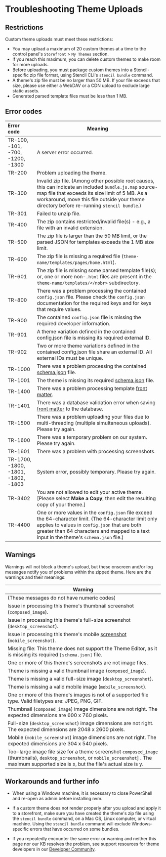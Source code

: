 # Troubleshooting Theme Uploads

 

## Restrictions

Custom theme uploads must meet these restrictions:

* You may upload a maximum of 20 custom themes at a time to the control panel's `Storefront` > `My Themes` section.
* If you reach this maximum, you can delete custom themes to make room for more uploads.
* Before uploading, you must package custom themes into a Stencil-specific zip file format, using Stencil CLI's `stencil bundle` command.
* A theme's zip file must be no larger than 50 MB. If your file exceeds that size, please use either a WebDAV or a CDN upload to exclude large static assets.
* Generated parsed template files must be less than 1 MB.

## Error codes

| Error code | Meaning |
|:- | - |
| TR-100, -101, -700, -1200, -1300 | A server error occurred. |
| TR-200 | Problem uploading the theme. |
| TR-300 | Invalid zip file. (Among other possible root causes, this can indicate an included `bundle.js.map` source-map file that exceeds its size limit of 5 MB. As a workaround, move this file outside your theme directory before re-running `stencil bundle`.) |
| TR-301 | Failed to unzip file. |
| TR-400 | The zip contains restricted/invalid file(s) - e.g., a file with an invalid extension. |
| TR-500 | The zip file is larger than the 50 MB limit, or the parsed JSON for templates exceeds the 1 MB size limit. |
| TR-600 | The zip file is missing a required file (`theme-name/templates/pages/home.html`). |
| TR-601 | The zip file is missing some parsed template file(s); or, one or more non-`.html` files are present in the `theme-name/templates/</nobr>` subdirectory. |
| TR-800 | There was a problem processing the contained `config.json` file. Please check the `config.json` documentation for the required keys and for keys that require values. |
| TR-900 | The contained `config.json` file is missing the required developer information. |
| TR-901 | A theme variation defined in the contained config.json file is missing its required external ID. |
| TR-902 | Two or more theme variations defined in the contained config.json file share an external ID. All external IDs must be unique. | 
| TR-1000 | There was a problem processing the contained <a href="https://github.com/bigcommerce/cornerstone/blob/master/schema.json">schema.json</a> file. |
| TR-1001 | The theme is missing its required <a href="https://github.com/bigcommerce/cornerstone/blob/master/schema.json">schema.json</a> file. |
| TR-1400 | There was a problem processing template <a href="/docs/storefront/stencil/themes/context/frontmatter">front matter</a>. |
| TR-1401 | There was a database validation error when saving <a href="/docs/storefront/stencil/themes/context/frontmatter">front matter</a> to the database. |
| TR-1500 | There was a problem uploading your files due to multi-threading (multiple simultaneous uploads). Please try again. |
| TR-1600 | There was a temporary problem on our system. Please try again. |
| TR-1601 | There was a problem with processing screenshots. |
| TR-1700, -1800, -1801, -1802, -1803 | System error, possibly temporary. Please try again. |
| TR-3402 | You are not allowed to edit your active theme. [Please select **Make a Copy**, then edit the resulting copy of your theme.] |
| TR-4400 | One or more values in the `config.json` file exceed the 64-character limit. (The 64-character limit only applies to values in `config.json` that are both greater than 64 characters and mapped to a text input in the theme's `schema.json` file.) |

## Warnings

Warnings will not block a theme's upload, but these onscreen and/or log messages notify you of problems within the zipped theme. Here are the warnings and their meanings:

| Warning |
|-|
| (These messages do not have numeric codes) |
| Issue in processing this theme's thumbnail screenshot (`composed_image`). |
| Issue in processing this theme's full-size screenshot (`desktop_screenshot`). |
| Issue in processing this theme's mobile [screenshot](/docs/storefront/stencil/themes/context/object-reference/config#configjson) (`mobile_screenshot`). |
| Missing file: This theme does not support the Theme Editor, as it is missing its required `[schema.json]` file. |
| One or more of this theme's screenshots are not image files. |
| Theme is missing a valid thumbnail image (`composed_image`). |
| Theme is missing a valid full-size image (`desktop_screenshot`). |
| Theme is missing a valid mobile image (`mobile_screenshot`). |
| One or more of this theme's images is not of a supported file type. Valid filetypes are: JPEG, PNG, GIF. |
| Thumbnail (`composed_image`) image dimensions are not right. The expected dimensions are 600 x 760 pixels. |
| Full-size (`desktop_screenshot`) image dimensions are not right. The expected dimensions are 2048 x 2600 pixels. |
| Mobile (`mobile_screenshot`) image dimensions are not right. The expected dimensions are 304 x 540 pixels. |
| Too-large image file size for a theme screenshot `composed_image` (thumbnails), `desktop_screenshot`, or `mobile_screenshot`] . The maximum supported size is x, but the file's actual size is y. |

## Workarounds and further info
* When using a Windows machine, it is necessary to close PowerShell and re-open as admin before installing nvm.

* If a custom theme does not render properly after you upload and apply it to a storefront, make sure you have created the theme's zip file using the `stencil bundle` command, on a Mac OS, Linux computer, or virtual machine. Using the `stencil bundle` command will exclude Windows-specific errors that have occurred on some bundles.

* If you repeatedly encounter the same error or warning and neither this page nor our KB resolves the problem, see support resources for theme developers in our [Developer Community](/community).
